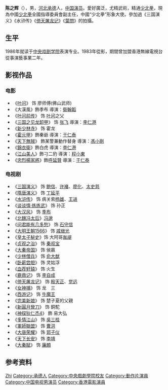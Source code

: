 {{BLP unsourced|time=2021-01-17T10:25:55+00:00}}
'''陈之辉'''（{{bd|1968年||||catIdx=C陳}}），男，[[河北省|河北]][[承德市|承德]]人，[[中华人民共和国|中国]][[演员|演员]]。愛好廣泛，尤精武術，精通[[少北拳|少北拳]]，現為中國[[少北拳|少北拳]]全國指導委員會副主任，中國“少北拳”形象大使。參加過《三国演义》《水浒传》《[[倚天屠龙记_(2009年电视剧)|倚天屠龙记]]》《[[叶问_(电影)|葉問]]》的拍攝。

== 生平 ==
1986年就读于[[中央戏剧学院|中央戏剧学院]]表演专业。1983年從影，期間曾加盟香港無線電視台從事演藝事業二年。

== 影视作品 ==
=== 电影 ===
*《[[叶问_(电影)|叶问]]》 饰 廖师傅(佛山武师)
*《大漢風》飾季布 導演：[[衛翰韜|衛翰韜]]
*《[[叶问前传|叶问前传]]》 饰 [[叶问|叶问]]之父
*《[[三国之见龙卸甲|三国之见龙卸甲]]》 饰 [[张飞|张飞]] 導演：[[李仁港|李仁港]]
*《[[新少林寺_(电影)|新少林寺]]》 饰 霍龙
*《[[霍元甲_(2006年電影)|霍元甲]]》飾秦爺 導演：[[于仁泰|于仁泰]]
*《[[天下無賊|天下無賊]]》 飾某警兼動作替身 導演：[[馮小剛|馮小剛]]
*《[[錦衣衛|錦衣衛]]》飾白虎 導演：[[李仁港|李仁港]]
*《[[江山美人|江山美人]]》飾刁二豹 導演：[[程小東|程小東]]
*《[[忠烈楊家將|忠烈楊家將]]》飾[[呼延贊|呼延贊]] 導演：[[于仁泰|于仁泰]]

=== 电视剧 ===
*《[[三国演义_(电视剧)|三国演义]]》 饰 [[鲍信|鲍信]]、[[许褚|许褚]]、[[廖化|廖化]]、[[太史慈|太史慈]]
*《[[隋唐演义_(电视剧)|隋唐演义]]》 饰 [[丁延平|丁延平]]
*《[[水浒传_(1998年电视剧)|水浒传]]》 饰 病关索[[杨雄_(水浒传)|杨雄]]、[[王进|王进]]
*《[[谈谈情·练练武|谈谈情·练练武]]》 饰 孙正
*《[[大汉风|大汉风]]》 饰 [[季布|季布]]　
*《[[北魏冯太后_(电视剧)|北魏冯太后]]》[[冯邈|冯邈]]
*《[[问君能有几多愁|问君能有几多愁]]》 饰 [[石守信|石守信]]　
*《[[大明王朝1566|大明王朝1566]]》 饰 [[戚继光|戚继光]]　
*《[[皇太子秘史|皇太子秘史]]》饰 大阿哥[[胤禔|胤禔]]
*《[[贞观之治_(电视剧)|贞观之治]]》 饰 [[秦叔宝|秦叔宝]]
*《[[大秦帝国|大秦帝国]]》 饰 侯嬴
*《[[少林僧兵|少林僧兵]]》 饰 [[俞大猷|俞大猷]]
*《[[卧薪尝胆_(电视剧)|卧薪尝胆]]》 饰 灵姑浮
*《[[血荐轩辕|血荐轩辕]]》 饰 火生
*《[[鹿鼎记_(2008年电视剧)|鹿鼎记]]》 饰 [[李自成|李自成]] 
*《[[倚天屠龙记_(2009年电视剧)|倚天屠龙记]]》 饰 [[殷天正|殷天正]]、[[觉远|觉远]] 
*《[[女神捕_(2010年电视剧)|女神捕]]》 饰 龙　三
*《[[西游记_(2011年电视剧)|西游记]]》 饰 [[牛魔王|牛魔王]]
*《[[完美新娘_(電視劇)|完美新娘]]》 饰 楚子夏的父親
*《[[新圓月彎刀|新圓月彎刀]]》 饰 銅駝
*《[[神探狄仁杰|神探狄仁杰4]]》 飾 易大弘 
*《[[多情江山|多情江山]]》 饰 [[吳三桂|吳三桂]]
*《[[軍師聯盟|軍師聯盟]]》 饰 [[曹洪|曹洪]] 
*《[[大唐荣耀|大唐荣耀]]》 饰 [[郭子仪|郭子仪]]
*《[[天下长安|天下长安]]》 饰 [[李靖|李靖]] 
*《[[大秦赋|大秦賦]]》 饰 [[廉頗|廉頗]] 

== 参考资料 ==
{{reflist}}


{{Authority control}}
{{DEFAULTSORT:Chen陈}}
[[Category:陈姓|Zhi]]
[[Category:承德人|Category:承德人]]
[[Category:中央戲劇學院校友|Category:中央戲劇學院校友]]
[[Category:動作片演員|Category:動作片演員]]
[[Category:中国电视男演员|Category:中国电视男演员]]
[[Category:香港電影演員|Category:香港電影演員]]